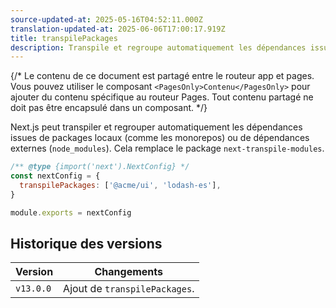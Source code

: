 ```yaml
---
source-updated-at: 2025-05-16T04:52:11.000Z
translation-updated-at: 2025-06-06T17:00:17.919Z
title: transpilePackages
description: Transpile et regroupe automatiquement les dépendances issues de packages locaux (comme les monorepos) ou de dépendances externes (`node_modules`). Cela remplace le package `next-transpile-modules`.
---
```


{/* Le contenu de ce document est partagé entre le routeur app et pages. Vous pouvez utiliser le composant `<PagesOnly>Contenu</PagesOnly>` pour ajouter du contenu spécifique au routeur Pages. Tout contenu partagé ne doit pas être encapsulé dans un composant. */}

Next.js peut transpiler et regrouper automatiquement les dépendances issues de packages locaux (comme les monorepos) ou de dépendances externes (`node_modules`). Cela remplace le package `next-transpile-modules`.

```js filename="next.config.js"
/** @type {import('next').NextConfig} */
const nextConfig = {
  transpilePackages: ['@acme/ui', 'lodash-es'],
}

module.exports = nextConfig
```

## Historique des versions

| Version   | Changements                     |
| --------- | ------------------------------- |
| `v13.0.0` | Ajout de `transpilePackages`.   |